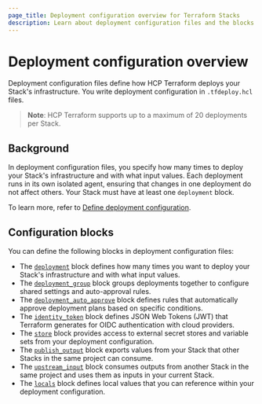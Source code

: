 ```yaml
---
page_title: Deployment configuration overview for Terraform Stacks
description: Learn about deployment configuration files and the blocks you can define to deploy your Stack across multiple environments.
---
```


# Deployment configuration overview

Deployment configuration files define how HCP Terraform deploys your Stack's infrastructure. You write deployment configuration in `.tfdeploy.hcl` files.

> **Note**: HCP Terraform supports up to a maximum of 20 deployments per Stack.

## Background

In deployment configuration files, you specify how many times to deploy your Stack's infrastructure and with what input values. Each deployment runs in its own isolated agent, ensuring that changes in one deployment do not affect others. Your Stack must have at least one `deployment` block.

To learn more, refer to [Define deployment configuration](/terraform/language/stacks/deploy/config).

## Configuration blocks

You can define the following blocks in deployment configuration files:

- The [`deployment`](/terraform/language/block/stack/deployment/deployment) block defines how many times you want to deploy your Stack's infrastructure and with what input values.
- The [`deployment_group`](/terraform/language/block/stack/deployment/deployment_group) block groups deployments together to configure shared settings and auto-approval rules.
- The [`deployment_auto_approve`](/terraform/language/block/stack/deployment/deployment_auto_approve) block defines rules that automatically approve deployment plans based on specific conditions.
- The [`identity_token`](/terraform/language/block/stack/deployment/identity_token) block defines JSON Web Tokens (JWT) that Terraform generates for OIDC authentication with cloud providers.
- The [`store`](/terraform/language/block/stack/deployment/store) block provides access to external secret stores and variable sets from your deployment configuration.
- The [`publish_output`](/terraform/language/block/stack/deployment/publish_output) block exports values from your Stack that other Stacks in the same project can consume.
- The [`upstream_input`](/terraform/language/block/stack/deployment/upstream_input) block consumes outputs from another Stack in the same project and uses them as inputs in your current Stack.
- The [`locals`](/terraform/language/block/locals) block defines local values that you can reference within your deployment configuration.
